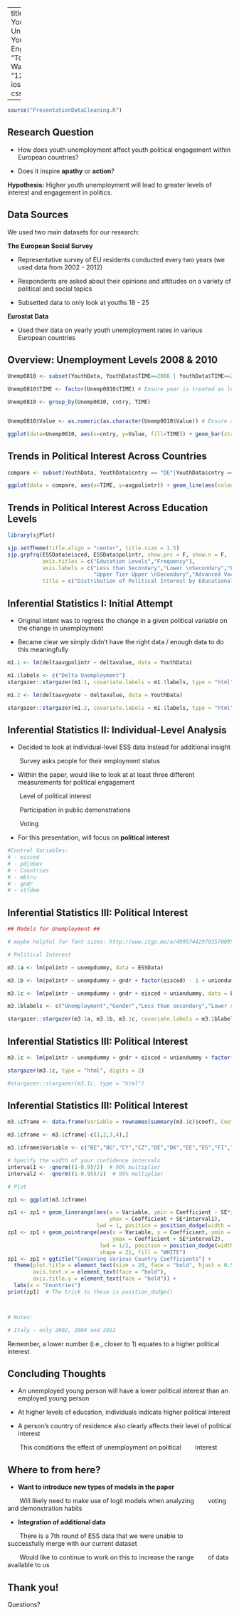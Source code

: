 
---
title: "The Effect of Youth Unemployment on Youth Political Engagement"
author: "Tori Dykes & Mansi Wadhwa"
date: "12/2/2016"
output: ioslides_presentation
css: styles.css

---

```r

source("PresentationDataCleaning.R")

```

## Research Question

- How does youth unemployment affect youth political engagement within European countries?
  
- Does it inspire <b>apathy</b> or <b>action</b>?

<b>Hypothesis:</b> Higher youth unemployment will lead to greater levels of interest and engagement in politics. 

## Data Sources

We used two main datasets for our research:

<b>The European Social Survey</b>

- Representative survey of EU residents conducted every two years (we used data from 2002 - 2012)

- Respondents are asked about their opinions and attitudes on a variety of political and social topics

- Subsetted data to only look at youths 18 - 25

<b>Eurostat Data</b>

- Used their data on yearly youth unemployment rates in various European countries 


## Overview: Unemployment Levels 2008 & 2010

```r
Unemp0810 <- subset(YouthData, YouthData$TIME==2008 | YouthData$TIME==2010)

Unemp0810$TIME <- factor(Unemp0810$TIME) # Ensure year is treated as levels, not as continuous numbers

Unemp0810 <- group_by(Unemp0810, cntry, TIME)


Unemp0810$Value <- as.numeric(as.character(Unemp0810$Value)) # Ensure all the unemployment value are numerics 

ggplot(data=Unemp0810, aes(x=cntry, y=Value, fill=TIME)) + geom_bar(stat="identity", position=position_dodge()) + labs(x="Country", y="Unemployment Rate (% of active population)") + ggtitle("Youth Unemployment Rates in Europe, 2008 - 2010")

```

## Trends in Political Interest Across Countries ## 

```r
compare <- subset(YouthData, YouthData$cntry == "DE"|YouthData$cntry == "DK"|YouthData$cntry == "ES"|YouthData$cntry == "FR"|YouthData$cntry == "HU"|YouthData$cntry == "IE"|YouthData$cntry == "NL")

ggplot(data = compare, aes(x=TIME, y=avgpolintr)) + geom_line(aes(colour=cntry)) + scale_x_continuous(name="Years", breaks = c(2002, 2004, 2006, 2008, 2010, 2012),labels=c("2002","2004","2006","2008","2010","2012"), limits = c(2002,2012))
```

## Trends in Political Interest Across Education Levels ##

```r

library(sjPlot)

sjp.setTheme(title.align = "center", title.size = 1.5)
sjp.grpfrq(ESSData$eisced, ESSData$polintr, show.prc = F, show.n = F, 
           axis.titles = c("Education Levels","Frequency"), 
           axis.labels = c("Less than Secondary","Lower \nSecondary","Lower Tier Upper \nSecondary",
                           "Upper Tier Upper \nSecondary","Advanced Vocational","BA","MA"),
           title = c("Distribution of Political Interest by Educational Level"))

```

## Inferential Statistics I: Initial Attempt ## {.smaller .build}

- Original intent was to regress the change in a given political variable on the change in unemployment

- Became clear we simply didn't have the right data / enough data to do this meaningfully

<div class="columns-2">

```r

m1.1 <- lm(deltaavgpolintr ~ deltavalue, data = YouthData)

m1.1labels <- c("Delta Unemployment")
stargazer::stargazer(m1.1, covariate.labels = m1.1labels, type = "html")

m1.2 <- lm(deltaavgvote ~ deltavalue, data = YouthData)

stargazer::stargazer(m1.2, covariate.labels = m1.1labels, type = "html")


```

</div>

## Inferential Statistics II: Individual-Level Analysis {.smaller}

- Decided to look at individual-level ESS data instead for additional insight

&nbsp;&nbsp;&nbsp;&nbsp;&nbsp;&nbsp; Survey asks people for their employment status

- Within the paper, would like to look at at least three different measurements for political engagement 

&nbsp;&nbsp;&nbsp;&nbsp;&nbsp;&nbsp; Level of political interest

&nbsp;&nbsp;&nbsp;&nbsp;&nbsp;&nbsp; Participation in public demonstrations

&nbsp;&nbsp;&nbsp;&nbsp;&nbsp;&nbsp; Voting

- For this presentation, will focus on <b>political interest</b>

```r

#Control Variables:
# - eisced
# - pdjobev
# - Countries
# - mbtru
# - gndr
# - stfdem

```

## Inferential Statistics III: Political Interest ##  {.build .morereduced}
```r
## Models for Unemployment ##

# maybe helpful for font sizes: http://www.itgo.me/a/4995744297035700956/resize-stargarzer-table-when-type-html-for-ioslides-in-rstudio

# Political Interest 

m3.1a <- lm(polintr ~ unempdummy, data = ESSData)

m3.1b <- lm(polintr ~ unempdummy + gndr + factor(eisced) - 1 + uniondummy, data = ESSData)

m3.1c <- lm(polintr ~ unempdummy + gndr + eisced + uniondummy, data = ESSData)

m3.1blabels <- c("Unemployment","Gender","Less than secondary","Lower secondary","L. Tier Upper Secondary","U. Tier Upper Secondary","Advanced Vocational","BA","MA")

stargazer::stargazer(m3.1a, m3.1b, m3.1c, covariate.labels = m3.1blabels, type = "html")


```  

## Inferential Statistics III: Political Interest ##  {.morereduced}

<div class="columns-2">

```r

m3.1c <- lm(polintr ~ unempdummy + gndr + eisced + uniondummy + factor(cntry) - 1, data = ESSData)

stargazer(m3.1c, type = "html", digits = 2)

#stargazer::stargazer(m3.1c, type = "html")


```
</div>


## Inferential Statistics III: Political Interest ## {.smaller}

```r

m3.1cframe <- data.frame(Variable = rownames(summary(m3.1c)$coef), Coefficient = summary(m3.1c)$coef[,1], SE = summary(m3.1c)$coef[,2], modelName = "Country Model")

m3.1cframe <- m3.1cframe[-c(1,2,3,4),]

m3.1cframe$Variable <- c("BE","BG","CY","CZ","DE","DK","EE","ES","FI","FR","GB","GR","HU","IE","IT","NL","NO","PL","PT","SE","SI","SK")

# Specify the width of your confidence intervals
interval1 <- -qnorm((1-0.9)/2)  # 90% multiplier
interval2 <- -qnorm((1-0.95)/2)  # 95% multiplier

# Plot

zp1 <- ggplot(m3.1cframe)

zp1 <- zp1 + geom_linerange(aes(x = Variable, ymin = Coefficient - SE*interval1,
                                ymax = Coefficient + SE*interval1),
                            lwd = 1, position = position_dodge(width = 1/2))
zp1 <- zp1 + geom_pointrange(aes(x = Variable, y = Coefficient, ymin = Coefficient - SE*interval2,
                                 ymax = Coefficient + SE*interval2),
                             lwd = 1/2, position = position_dodge(width = 1/2),
                             shape = 21, fill = "WHITE")
zp1 <- zp1 + ggtitle("Comparing Various Country Coefficients") + 
  theme(plot.title = element_text(size = 20, face = "bold", hjust = 0.5), 
        axis.text.x = element_text(face = "bold"), 
        axis.title.y = element_text(face = "bold")) + 
  labs(x = "Countries") 
print(zp1)  # The trick to these is position_dodge()



# Notes:

# Italy - only 2002, 2004 and 2012

```

<div class="centered">
Remember, a lower number (i.e., closer to 1) equates to a higher political interest. 
</div>


## Concluding Thoughts ## 

- An unemployed young person will have a lower political interest than an employed young person

- At higher levels of education, individuals indicate higher political interest

- A person's country of residence also clearly affects their level of political interest

&nbsp;&nbsp;&nbsp;&nbsp;&nbsp;&nbsp; This conditions the effect of unemployment on political 
&nbsp;&nbsp;&nbsp;&nbsp;&nbsp;&nbsp; interest

## Where to from here? ## {.build}

- <b>Want to introduce new types of models in the paper</b>

&nbsp;&nbsp;&nbsp;&nbsp;&nbsp;&nbsp; Will likely need to make use of logit models when analyzing 
&nbsp;&nbsp;&nbsp;&nbsp;&nbsp;&nbsp; voting and demonstration habits

- <b>Integration of additional data</b>

&nbsp;&nbsp;&nbsp;&nbsp;&nbsp;&nbsp; There is a 7th round of ESS data that we were unable to
&nbsp;&nbsp;&nbsp;&nbsp;&nbsp;&nbsp; successfully merge with our current dataset

&nbsp;&nbsp;&nbsp;&nbsp;&nbsp;&nbsp; Would like to continue to work on this to increase the range
&nbsp;&nbsp;&nbsp;&nbsp;&nbsp;&nbsp; of data available to us

## Thank you! ##

Questions?

